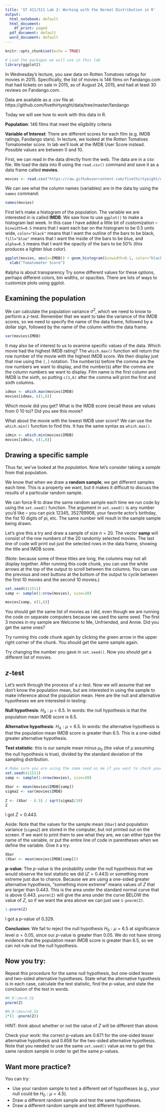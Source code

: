 ```yaml
---
title: 'ST 411/511 Lab 2: Working with the Normal Distribution in R'
output:
  html_notebook: default
  html_document:
    df_print: paged
  pdf_document: default
  word_document: default
---
```


```r
knitr::opts_chunk$set(echo = TRUE)

# Load the packages we will use in this lab
library(ggplot2)
```

In Wednesday's lecture, you saw data on Rotten Tomatoes ratings for movies in 2015. Specifically, the list of movies is 146 films on Fandango.com that had tickets on sale in 2015, as of August 24, 2015, and had at least 30 reviews on Fandango.com.

Data are available as a .csv file at: https://github.com/fivethirtyeight/data/tree/master/fandango

Today we will see how to work with this data in R.

**Population**: 146 films that meet the eligibility criteria

**Variable of Interest**: There are different scores for each film (e.g. IMDB ratings, Fandango stars). In lecture, we looked at the Rotten Tomatoes Tomatometer score. In lab we'll look at the IMDB User Score instead. Possible values are between 0 and 10.

First, we can read in the data directly from the web. The data are in a csv file. We load the data into R using the `read.csv()` command and save it as a data frame called **movies**.

```r
movies <- read.csv("https://raw.githubusercontent.com/fivethirtyeight/data/master/fandango/fandango_score_comparison.csv")
```

We can see what the column names (variables) are in the data by using the `names` command:

```r
names(movies)
```

First let's make a histogram of the population. The variable we are interested in is called **IMDB**. We saw how to use `ggplot()` to make a histogram last week. In this case I have added a little bit of customization -- `binwidth=0.5` means that I want each bar on the histogram to be 0.5 units wide, `color="black"` means that I want the outline of the bars to be black, `fill="blue"` means that I want the inside of the bars to be blue, and `alpha=0.5` means that I want the opacity of the bars to be 50% (this produces a lighter blue color). 

```r
ggplot(movies, aes(x=IMDB)) + geom_histogram(binwidth=0.1, color="black", alpha=0.9, fill="yellow") + ggtitle("Population Histogram") + 
  xlab("Tomatometer Score")
```
#alpha is about transparency
Try some different values for these options, perhaps different colors, bin widths, or opacities. There are lots of ways to customize plots using ggplot.

## Examining the population

We can calculate the population variance $\sigma^2$, which we need to know to perform a $z$-test. Remember that we want to take the variance of the IMDB scores, so we need to specify the name of the data frame, followed by a dollar sign, followed by the name of the column within the data frame.

```r
var(movies$IMDB)
```

It may also be of interest to us to examine specific values of the data. Which movie had the highest IMDB rating? The `which.max()` function will return the row number of the movie with the highest IMDB score. We then display just that row using the `[,]` notation. The number(s) before the comma are the row numbers we want to display, and the number(s) after the comma are the column numbers we want to display. Film name is the first column and IMDB is the sixth, so putting `c(1,6)` after the comma will print the first and sixth columns.

```r
idmax <- which.max(movies$IMDB)
movies[idmax, c(1,6)]
```

Which movie did you get? What is the IMDB score (recall these are values from 0 10 to)? Did you see this movie?

What about the movie with the lowest IMDB user score? We can use the `which.min()` function to find this. It has the same syntax as `which.max()`.

```r
idmin <- which.min(movies$IMDB)
movies[idmin, c(1,6)]
```

## Drawing a specific sample

Thus far, we've looked at the *population*. Now let's consider taking a *sample* from that population.

We know that when we draw a **random sample**, we get different samples each time. This is a property we want, but it makes it difficult to discuss the results of a particular random sample. 

We can force R to draw the same random sample each time we run code by using the `set.seed()` function. The argument in `set.seed()` is any number you'd like -- you can pick 12345, 352789908, your favorite actor's birthday, the fist 10 digits of pi, etc. The same number will result in the sample sample being drawn.

Let's give this a try and draw a sample of size $n=20$. The vector **samp** will consist of the row numbers of the 20 randomly selected movies. The last line of code will print out just the selected rows in the data frame, showing the title and IMDB score.

(Note: because some of these titles are long, the columns may not all display together. After running this code chunk, you can use the white arrows at the top of the output to scroll between the columns. You can use the previous and next buttons at the bottom of the output to cycle between the first 10 movies and the second 10 movies.)

```r
set.seed(411511)
samp <- sample(1:nrow(movies), size=20)

movies[samp, c(1,6)]
```

You should get the same list of movies as I did, even though we are running the code on separate computers because we used the same seed. The first 3 movies in my sample are Welcome to Me, Unfriended, and Annie. Did you get the same ones?

Try running this code chunk again by clicking the green arrow in the upper right corner of the chunk. You should get the same sample again.

Try changing the number you gave in `set.seed()`. Now you should get a different list of movies.

## $z$-test

Let's work through the process of a $z$-test. Now we will assume that we don't know the population mean, but are interested in using the sample to make inference about the population mean. Here are the null and alternative hypotheses we are interested in testing:

**Null hypothesis**: $H_0:\mu=6.5$. In words: the null hypothesis is that the population mean IMDB score is 6.5.

**Alternative hypothesis**: $H_A:\mu>6.5$. In words: the alternative hypothesis is that the population mean IMDB score is greater than 6.5. This is a one-sided greater alternative hypothesis.

**Test statistic**: this is our sample mean minus $\mu_0$ (the value of $\mu$ assuming the null hypothesis is true), divided by the standard deviation of the sampling distribution.

```r
# Make sure you are using the same seed as me if you want to check your answer.
set.seed(411511)
samp <- sample(1:nrow(movies), size=20)

Xbar <- mean(movies$IMDB[samp])
sigma2 <- var(movies$IMDB)
  
Z <- (Xbar - 6.5) / sqrt(sigma2/20)
Z
```

I got $Z=0.443$.

Aside: Note that the values for the sample mean (`Xbar`) and population variance (`sigma2`) are stored in the computer, but not printed out on the screen. If we want to print them to see what they are, we can either type the name of the variable, or put the entire line of code in parentheses when we define the variable. Give it a try:

```r
Xbar
(Xbar <- mean(movies$IMDB[samp]))
```


**p-value**: The $p$-value is the probability under the null hypothesis that we would observe the test statistic we did ($Z=0.443$) or something more extreme just due to chance. Because we are using a one-sided greater alternative hypothesis, "something more extreme" means values of $Z$ that are larger than 0.443. This is the area under the standard normal curve that is above 0.443. `pnorm(Z)` will give the area under the curve BELOW the value of $Z$, so if we want the area above we can just use `1-pnorm(Z)`.

```r
1-pnorm(Z)
```
I got a $p$-value of 0.329.

**Conclusion**: We fail to reject the null hypothesis $H_0:\mu=6.5$ at significance level $\alpha=0.05$, since our $p$-value is greater than 0.05. We do not have strong evidence that the population mean IMDB score is greater than 6.5, so we can not rule out the null hypothesis.

## Now you try:

Repeat this procedure for the same null hypothesis, but one-sided lesser and two-sided alternative hypotheses. State what the alternative hypothesis is in each case, calculate the test statistic, find the $p$-value, and state the conclusion of the test in words.

```r
#H_0:\mu<6.5$
pnorm(Z)

#H_0:\mu=/=6.5$
2*(1 -pnorm(Z))
```


HINT: think about whether or not the value of $Z$ will be different than above.

Check your work: the correct p-values are 0.671 for the one-sided lesser alternative hypothesis and 0.658 for the two-sided alternative hypothesis. Note that you needed to use the same `set.seed()` value as me to get the same random sample in order to get the same $p$-values.

## Want more practice?

You can try:

- Use your random sample to test a different set of hypotheses (e.g., your null could be $H_0:\mu=4.5$).
- Draw a different random sample and test the same hypotheses.
- Draw a different random sample and test different hypotheses.